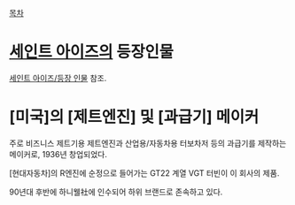 [[목차]]
= [[세인트 아이즈]]의 등장인물 =

[[세인트 아이즈/등장 인물]] 참조.

= [미국]의 [제트엔진] 및 [과급기] 메이커 =
주로 비즈니스 제트기용 제트엔진과 산업용/자동차용 터보차저 등의 과급기를 제작하는 메이커로, 1936년 창업되었다.

[현대자동차]의 R엔진에 순정으로 들어가는 GT22 계열 VGT 터빈이 이 회사의 제품.

90년대 후반에 하니웰社에 인수되어 하위 브랜드로 존속하고 있다.
